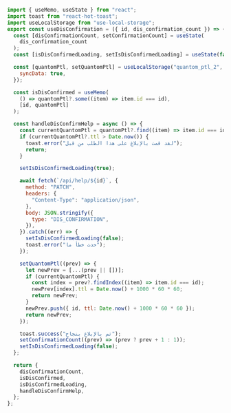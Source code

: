 ```js showLineNumbers filename="useDisConfirmation.js"
import { useMemo, useState } from "react";
import toast from "react-hot-toast";
import useLocalStorage from "use-local-storage";
export const useDisConfirmation = ({ id, dis_confirmation_count }) => {
  const [disConfirmationCount, setConfirmationCount] = useState(
    dis_confirmation_count
  );
  const [isDisConfirmedLoading, setIsDisConfirmedLoading] = useState(false);

  const [quantomPtl, setQuantomPtl] = useLocalStorage("quantom_ptl_2", [], {
    syncData: true,
  });

  const isDisConfirmed = useMemo(
    () => quantomPtl?.some((item) => item.id === id),
    [id, quantomPtl]
  );

  const handleDisConfirmHelp = async () => {
    const currentQuantomPtl = quantomPtl?.find((item) => item.id === id);
    if (currentQuantomPtl?.ttl > Date.now()) {
      toast.error("لقد قمت بالإبلاغ على هذا الطلب من قبل");
      return;
    }

    setIsDisConfirmedLoading(true);

    await fetch(`/api/help/${id}`, {
      method: "PATCH",
      headers: {
        "Content-Type": "application/json",
      },
      body: JSON.stringify({
        type: "DIS_CONFIRMATION",
      }),
    }).catch((err) => {
      setIsDisConfirmedLoading(false);
      toast.error("حدث خطأ ما");
    });

    setQuantomPtl((prev) => {
      let newPrev = [...(prev || [])];
      if (currentQuantomPtl) {
        const index = prev?.findIndex((item) => item.id === id);
        newPrev[index].ttl = Date.now() + 1000 * 60 * 60;
        return newPrev;
      }
      newPrev.push({ id, ttl: Date.now() + 1000 * 60 * 60 });
      return newPrev;
    });

    toast.success("تم بالإبلاغ بنجاح");
    setConfirmationCount((prev) => (prev ? prev + 1 : 1));
    setIsDisConfirmedLoading(false);
  };

  return {
    disConfirmationCount,
    isDisConfirmed,
    isDisConfirmedLoading,
    handleDisConfirmHelp,
  };
};
```
